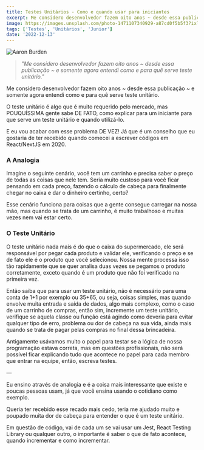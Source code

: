 ```yaml
---
title: Testes Unitários - Como e quando usar para iniciantes
excerpt: Me considero desenvolvedor fazem oito anos ~ desde essa publicação ~ e somente agora entendi como e para quê serve teste unitário.
image: https://images.unsplash.com/photo-1471107340929-a87cd0f5b5f3?ixlib=rb-4.0.3&ixid=MnwxMjA3fDB8MHxwaG90by1wYWdlfHx8fGVufDB8fHx8&auto=format&fit=crop&w=773&q=80
tags: ['Testes', 'Unitários', 'Junior']
date: '2022-12-13'
---
```


![](https://images.unsplash.com/photo-1471107340929-a87cd0f5b5f3?ixlib=rb-4.0.3&ixid=MnwxMjA3fDB8MHxwaG90by1wYWdlfHx8fGVufDB8fHx8&auto=format&fit=crop&w=773&q=80 "Aaron Burden")

> _"Me considero desenvolvedor fazem oito anos ~ desde essa publicação ~ e somente agora entendi como e para quê serve teste unitário."_

Me considero desenvolvedor fazem oito anos ~ desde essa publicação ~ e somente agora entendi como e para quê serve teste unitário.

O teste unitário é algo que é muito requerido pelo mercado, mas POUQUÍSSIMA gente sabe DE FATO, como explicar para um iniciante para que serve um teste unitário e quando utilizá-lo.

E eu vou acabar com esse problema DE VEZ! Já que é um conselho que eu gostaria de ter recebido quando comecei a escrever códigos em React/NextJS em 2020.

<!--truncate-->

### A Analogia

Imagine o seguinte cenário, você tem um carrinho e precisa saber o preço de todas as coisas que nele tem. Seria muito custoso para você ficar pensando em cada preço, fazendo o cálculo de cabeça para finalmente chegar no caixa e dar o dinheiro certinho, certo?

Esse cenário funciona para coisas que a gente consegue carregar na nossa mão, mas quando se trata de um carrinho, é muito trabalhoso e muitas vezes nem vai estar certo.

### O Teste Unitário

O teste unitário nada mais é do que o caixa do supermercado, ele será responsável por pegar cada produto e validar ele, verificando o preço e se de fato ele é o produto que você selecionou. Nossa mente processa isso tão rapidamente que se quer analisa duas vezes se pegamos o produto corretamente, exceto quando é um produto que não foi verificado na primeira vez.

Então saiba que para usar um teste unitário, não é necessário para uma conta de 1+1 por exemplo ou 35+65, ou seja, coisas simples, mas quando envolve muita entrada e saída de dados, algo mais complexo, como o caso de um carrinho de compras, então sim, incremente um teste unitário, verifique se aquela classe ou função está agindo como deveria para evitar qualquer tipo de erro, problema ou dor de cabeça na sua vida, ainda mais quando se trata de pagar pelas compras no final dessa brincadeira.

Antigamente usávamos muito o papel para testar se a lógica de nossa programação estava correta, mas em questões profissionais, não será possível ficar explicando tudo que acontece no papel para cada membro que entrar na equipe, então, escreva testes.

—

Eu ensino através de analogia e é a coisa mais interessante que existe e poucas pessoas usam, já que você ensina usando o cotidiano como exemplo.

Queria ter recebido esse recado mais cedo, teria me ajudado muito e poupado muita dor de cabeça para entender o que é um teste unitário.

Em questão de código, vai de cada um se vai usar um Jest, React Testing Library ou qualquer outro, o importante é saber o que de fato acontece, quando incrementar e como incrementar.
